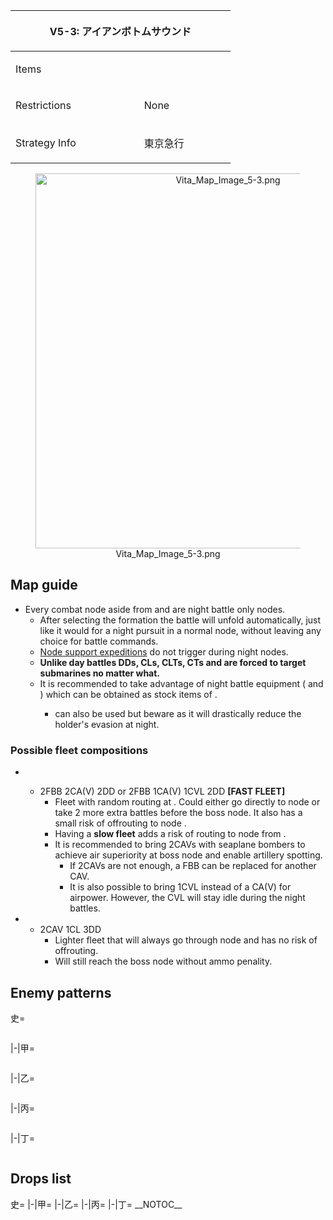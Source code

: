 {| class="article-table" style="width:100%;"
|-
! colspan="2" style="text-align:center;width:70%;" | V5-3: アイアンボトムサウンド
| rowspan="3" style="text-align:center;width:30%;" | [[File:Vita Map Banner 5-3.png|400px]]
|-
! Items
| {{Ammo}}
|-
! Restrictions
| None
|-
! Strategy Info
|東京急行
|快速な水上打撃部隊を以て、南方鉄底海峡に突入！同方面の<br>友軍を支援しつつ、敵飛行場を砲撃、これを無力化せよ！
|}
<center>[[File:Vita Map Image 5-3.png|600px]]</center>
==Map guide==
{{Map/Branching
|id = V5-3
|order = B,G,F,H,C
|B/empty -> D =*If '''slow fleet''' then 75% chance to route D
|B/empty -> F =*'''Fast fleet'''
|G/empty ->J, I, C/resource =*Meet any of the following requirements to route to J:
**CV(B) ≧ 1
**CV(L/B) ≧ 2
**CV(B) + (F)BB(V) ≧ 3
*Meet all of the following requirements to route to I:
**Do not meet the requirements for J
**CA(V) ≧ 2 and CL ≧ 1
*Failure to meet any of the above requirements triggers random routing (10% chance for J, 30% chance for I, 60% chance for C)
|H/empty ->C/resource =*Have '''fast fleet''', no CV(B), no (F)BB(V) and meet any of the following requirements :
**CA(V) = 4, CL = 1 and DD = 1
**CL ≧ 1 and DD ≧ 3
**DD ≧ 4
|H/empty -> E =*Do not meet the requirements for C
|C/resource ->K =
* Guaranteed if DD in fleet ≧ 2
* Otherwise 25% chance
|C/resource -> A/storm = * 75% of going to A if DD ≦ 1
}}

*Every combat node aside from {{Event/Route|J|red}} and {{Event/Route|K|red}} are night battle only nodes.
** After selecting the formation the battle will unfold automatically, just like it would for a night pursuit in a normal node, without leaving any choice for battle commands.
** [[Expedition/Support Expedition|Node support expeditions]] do not trigger during night nodes.
** '''Unlike day battles DDs, CLs, CLTs, CTs and {{ShipLink|Hayasui}} are forced to target submarines no matter what.'''
** It is recommended to take advantage of night battle equipment ({{StarShell}}{{EquipmentLink|Star Shell}} and {{Seaplane}}{{EquipmentLink|Type 98 Recon Seaplane (Night Scout)}}) which can be obtained as stock items of {{ShipLink|Sendai Kai Ni}}.
***{{Searchlight}}{{EquipmentLink|Searchlight}} can also be used but beware as it will drastically reduce the holder's evasion at night.
===Possible fleet compositions===
*{{Event/Route|B|blue|F|red|G|blue|C|green|K|red}}<br>{{Event/Route|B|blue|F|red|G|blue|I|red|H|blue|E|red|C|green|K|red}}
**2FBB 2CA(V) 2DD or 2FBB 1CA(V) 1CVL 2DD '''[FAST FLEET]'''
***Fleet with random routing at {{Event/Route|G|blue}}. Could either go directly to node {{Event/Route|C|green}} or take 2 more extra battles before the boss node. It also has a small risk of offrouting to node {{Event/Route|J|red}}.
***Having a '''slow fleet''' adds a risk of routing to node {{Event/Route|D|red}} from {{Event/Route|B|blue}}.
***It is recommended to bring 2CAVs with {{Seaplane}} seaplane bombers to achieve air superiority at boss node and enable artillery spotting.
****If 2CAVs are not enough, a FBB can be replaced for another CAV.
****It is also possible to bring 1CVL instead of a CA(V) for airpower. However, the CVL will stay idle during the night battles.
*{{Event/Route|B|blue|F|red|G|blue|I|red|H|blue|C|green|K|red}}
**2CAV 1CL 3DD
***Lighter fleet that will always go through node {{Event/Route|I|red}} and has no risk of offrouting.
***Will still reach the boss node without ammo penality.

==Enemy patterns==
<tabber>史=
<div class="scrollable" style="width:800px;max-height:400px;overflow:auto;">
{{Map/Nodes|name=前衛警戒艦隊 I群
|D
|Night/BaseXP
|{{Formation|Line Ahead}}
|220
|643
|555
|554
|576
|576
|534
|-
|D
|Night/BaseXP
|{{Formation|Line Ahead}}
|180
|642
|555
|554
|576
|576
|534
|-
|D
|Night/BaseXP
|{{Formation|Line Ahead}}
|160
|641
|555
|554
|576
|576
|532
|-
}}
{{Map/Nodes|name=深海航空基地
|E
|Night/BaseXP
|{{Formation|Diamond}}
|360
|633
|549
|550
|551
|577
|577
|-
|E
|Night/BaseXP
|{{Formation|Diamond}}
|340
|632
|549
|550
|551
|576
|576
|-
|E
|Night/BaseXP
|{{Formation|Diamond}}
|320
|631
|549
|550
|551
|576
|576
|-
|E
|Night/BaseXP
|{{Formation|Diamond}}
|300
|556
|549
|550
|551
|575
|575
|-
}}
{{Map/Nodes|name=前衛警戒艦隊 II群
|F
|Night/BaseXP
|{{Formation|Line Ahead}}
|200
|643
|555
|554
|575
|575
|575
|-
|F
|Night/BaseXP
|{{Formation|Line Ahead}}
|170
|642
|555
|554
|575
|575
|575
|-
|F
|Night/BaseXP
|{{Formation|Line Ahead}}{{Formation|Double Line}}
|150
|641
|555
|554
|575
|575
|575
|-
}}
{{Map/Nodes|name=南方輸送船団
|I
|Night/BaseXP
|{{Formation|Double Line}}
|170
|598
|558
|558
|558
|577
|577
|-
|I
|Night/BaseXP
|{{Formation|Double Line}}
|150
|597
|558
|558
|558
|576
|576
|-
|I
|Night/BaseXP
|{{Formation|Double Line}}
|130
|577
|558
|558
|558
|576
|576
|-
|I
|Night/BaseXP
|{{Formation|Double Line}}
|120
|576
|558
|558
|558
|575
|575
|-
}}
{{Map/Nodes|name=増援任務部隊
|J
|Normal/BaseXP
|{{Formation|Diamond}}
|230
|579
|558
|592
|591
|576
|576
|-
|J
|Normal/BaseXP
|{{Formation|Diamond}}
|210
|579
|558
|591
|591
|576
|576
|-
|J
|Normal/BaseXP
|{{Formation|Diamond}}
|200
|579
|558
|591
|591
|575
|575
|-
|J
|Normal/BaseXP
|{{Formation|Diamond}}
|180
|528
|558
|591
|575
|575
|575
|-
}}
{{Map/Nodes|name=南方方面主力艦隊
|K
|Boss/BaseXP
|{{Formation|Line Ahead}}
|400
|548
|543
|543
|527
|576
|576
|-
|K
|Boss/BaseXP
|{{Formation|Line Ahead}}
|380
|547
|543
|543
|527
|576
|576
|-
|K
|Boss/BaseXP
|{{Formation|Line Ahead}}
|340
|546
|543
|543
|527
|576
|576
|-
}}
</div> <!-- overflow -->
|-|甲=
<div class="scrollable" style="width:800px;max-height:400px;overflow:auto;">
{{Map/Nodes|name=前衛警戒艦隊 I群
|D
|Night/BaseXP
|{{Formation|Line Ahead}}
|180
|642
|555
|554
|576
|576
|534
|-
|D
|Night/BaseXP
|{{Formation|Line Ahead}}{{Formation|Double Line}}
|160
|641
|555
|554
|576
|576
|532
|-
|D
|Night/BaseXP
|{{Formation|Line Ahead}}
|110
|555
|554
|554
|575
|575
|530
|-
}}
{{Map/Nodes|name=深海航空基地
|E
|Night/BaseXP
|{{Formation|Diamond}}
|340
|632
|549
|550
|551
|576
|576
|-
|E
|Night/BaseXP
|{{Formation|Diamond}}
|320
|631
|549
|550
|551
|576
|576
|-
|E
|Night/BaseXP
|{{Formation|Diamond}}
|300
|556
|549
|550
|551
|575
|575
|-
|E
|Night/BaseXP
|{{Formation|Diamond}}
|280
|556
|549
|550
|513
|575
|575
|-
}}
{{Map/Nodes|name=前衛警戒艦隊 II群
|F
|Night/BaseXP
|{{Formation|Line Ahead}}
|170
|642
|555
|554
|575
|575
|575
|-
|F
|Night/BaseXP
|{{Formation|Line Ahead}}{{Formation|Double Line}}
|150
|641
|555
|554
|575
|575
|575
|-
|F
|Night/BaseXP
|{{Formation|Line Ahead}}{{Formation|Double Line}}
|110
|555
|518
|518
|575
|575
|501
|-
}}
{{Map/Nodes|name=南方輸送船団
|I
|Night/BaseXP
|{{Formation|Double Line}}
|130
|577
|558
|558
|558
|576
|576
|-
|I
|Night/BaseXP
|{{Formation|Double Line}}
|120
|576
|558
|558
|558
|575
|575
|-
|I
|Night/BaseXP
|{{Formation|Double Line}}
|110
|576
|558
|526
|526
|575
|575
|-
}}
{{Map/Nodes|name=増援任務部隊
|J
|Normal/BaseXP
|{{Formation|Diamond}}
|200
|579
|558
|591
|591
|575
|575
|-
|J
|Normal/BaseXP
|{{Formation|Diamond}}
|180
|528
|558
|591
|575
|575
|575
|-
|J
|Normal/BaseXP
|{{Formation|Diamond}}
|170
|528
|526
|591
|575
|575
|575
|-
|J
|Normal/BaseXP
|{{Formation|Diamond}}
|150
|528
|526
|591
|575
|501
|501
|-
}}
{{Map/Nodes|name=南方方面主力艦隊
|K
|Boss/BaseXP
|{{Formation|Line Ahead}}
|340
|546
|543
|543
|527
|576
|576
|-
|K
|Boss/BaseXP
|{{Formation|Line Ahead}}
|300
|546
|529
|529
|527
|575
|575
|-
|K
|Boss/BaseXP
|{{Formation|Line Ahead}}
|280
|546
|524
|524
|527
|575
|575
|-
|K
|Boss/BaseXP
|{{Formation|Line Ahead}}
|260
|546
|524
|522
|575
|575
|-
}}
</div> <!-- overflow -->
|-|乙=
<div class="scrollable" style="width:800px;max-height:400px;overflow:auto;">
{{Map/Nodes|name=前衛警戒艦隊 I群
|D
|Night/BaseXP
|{{Formation|Double Line}}
|160
|641
|555
|554
|576
|576
|532
|-
|D
|Night/BaseXP
|{{Formation|Line Ahead}}{{Formation|Double Line}}
|110
|555
|554
|554
|575
|575
|530
|-
|D
|Night/BaseXP
|{{Formation|Line Ahead}}
|90
|555
|518
|518
|575
|501
|501
|-
}}
{{Map/Nodes|name=深海航空基地
|E
|Night/BaseXP
|{{Formation|Diamond}}
|280
|556
|549
|550
|513
|575
|575
|-
|E
|Night/BaseXP
|{{Formation|Diamond}}
|260
|556
|549
|513
|513
|575
|575
|-
|E
|Night/BaseXP
|{{Formation|Diamond}}
|240
|556
|513
|513
|575
|575
|-
|E
|Night/BaseXP
|{{Formation|Diamond}}
|220
|556
|513
|513
|501
|501
|-
}}
{{Map/Nodes|name=前衛警戒艦隊 II群
|F
|Night/BaseXP
|{{Formation|Line Ahead}}{{Formation|Double Line}}
|110
|555
|518
|518
|575
|575
|501
|-
|F
|Night/BaseXP
|{{Formation|Line Ahead}}{{Formation|Double Line}}
|80
|519
|518
|518
|575
|501
|501
|-
}}
{{Map/Nodes|name=南方輸送船団
|I
|Night/BaseXP
|{{Formation|Double Line}}
|110
|576
|558
|526
|526
|575
|575
|-
|I
|Night/BaseXP
|{{Formation|Double Line}}
|100
|576
|526
|513
|513
|575
|575
|-
|I
|Night/BaseXP
|{{Formation|Double Line}}
|90
|526
|513
|513
|513
|575
|575
|-
|I
|Night/BaseXP
|{{Formation|Double Line}}
|80
|526
|513
|513
|513
|575
|501
|-
}}
{{Map/Nodes|name=増援任務部隊
|J
|Normal/BaseXP
|{{Formation|Diamond}}
|170
|528
|526
|591
|575
|575
|575
|-
|J
|Normal/BaseXP
|{{Formation|Diamond}}
|150
|528
|526
|591
|575
|501
|501
|-
|J
|Normal/BaseXP
|{{Formation|Diamond}}
|130
|525
|526
|591
|575
|501
|501
|-
|J
|Normal/BaseXP
|{{Formation|Diamond}}
|110
|525
|526
|519
|501
|501
|501
|-
}}
{{Map/Nodes|name=南方方面主力艦隊
|K
|Boss/BaseXP
|{{Formation|Line Ahead}}
|260
|546
|524
|522
|575
|575
|-
|K
|Boss/BaseXP
|{{Formation|Line Ahead}}
|240
|546
|524
|575
|501
|501
|-
|K
|Boss/BaseXP
|{{Formation|Line Ahead}}
|220
|546
|522
|501
|501
|-
}}
</div> <!-- overflow -->
|-|丙=
<div class="scrollable" style="width:800px;max-height:400px;overflow:auto;">
{{Map/Nodes|name=前衛警戒艦隊 I群
|D
|Night/BaseXP
|{{Formation|Double Line}}
|110
|555
|554
|554
|575
|575
|530
|-
|D
|Night/BaseXP
|{{Formation|Line Ahead}}{{Formation|Double Line}}
|90
|555
|518
|518
|575
|501
|501
|-
|D
|Night/BaseXP
|{{Formation|Double Line}}
|70
|519
|518
|518
|501
|501
|-
}}
{{Map/Nodes|name=深海航空基地
|E
|Night/BaseXP
|{{Formation|Diamond}}
|260
|556
|549
|513
|513
|575
|575
|-
|E
|Night/BaseXP
|{{Formation|Diamond}}
|240
|556
|513
|513
|575
|575
|-
|E
|Night/BaseXP
|{{Formation|Diamond}}
|220
|556
|513
|513
|501
|501
|-
|E
|Night/BaseXP
|{{Formation|Diamond}}
|200
|556
|513
|513
|-
}}
{{Map/Nodes|name=前衛警戒艦隊 II群
|F
|Night/BaseXP
|{{Formation|Double Line}}
|110
|555
|518
|518
|575
|575
|501
|-
|F
|Night/BaseXP
|{{Formation|Line Ahead}}{{Formation|Double Line}}
|80
|519
|518
|518
|575
|501
|501
|-
|F
|Night/BaseXP
|{{Formation|Double Line}}
|70
|519
|518
|518
|501
|501
|-
}}
{{Map/Nodes|name=南方輸送船団
|I
|Night/BaseXP
|{{Formation|Double Line}}
|100
|576
|526
|513
|513
|575
|575
|-
|I
|Night/BaseXP
|{{Formation|Double Line}}
|90
|526
|513
|513
|513
|575
|575
|-
|I
|Night/BaseXP
|{{Formation|Double Line}}
|80
|526
|513
|513
|513
|575
|501
|-
|I
|Night/BaseXP
|{{Formation|Double Line}}
|70
|526
|513
|513
|513
|501
|501
|-
}}
{{Map/Nodes|name=増援任務部隊
|J
|Normal/BaseXP
|{{Formation|Diamond}}
|130
|525
|526
|591
|575
|501
|501
|-
|J
|Normal/BaseXP
|{{Formation|Diamond}}
|110
|525
|526
|519
|501
|501
|501
|-
|J
|Normal/BaseXP
|{{Formation|Diamond}}
|100
|525
|526
|501
|501
|501
|501
|-
}}
{{Map/Nodes|name=南方方面主力艦隊
|K
|Boss/BaseXP
|{{Formation|Line Ahead}}
|240
|546
|524
|575
|501
|501
|-
|K
|Boss/BaseXP
|{{Formation|Line Ahead}}
|220
|546
|522
|501
|501
|-
|K
|Boss/BaseXP
|{{Formation|Line Ahead}}
|200
|546
|501
|501
|-
}}
</div> <!-- overflow -->
|-|丁=
<div class="scrollable" style="width:800px;max-height:400px;overflow:auto;">
{{Map/Nodes|name=前衛警戒艦隊 I群
|D
|Night/BaseXP
|{{Formation|Double Line}}
|90
|555
|518
|518
|575
|501
|501
|-
|D
|Night/BaseXP
|{{Formation|Double Line}}
|70
|519
|518
|518
|501
|501
|-
}}
{{Map/Nodes|name=深海航空基地
|E
|Night/BaseXP
|{{Formation|Diamond}}
|220
|556
|513
|513
|501
|501
|-
|E
|Night/BaseXP
|{{Formation|Diamond}}
|200
|556
|513
|513
|-
}}
{{Map/Nodes|name=前衛警戒艦隊 II群
|F
|Night/BaseXP
|{{Formation|Double Line}}
|80
|519
|518
|518
|575
|501
|501
|-
|F
|Night/BaseXP
|{{Formation|Double Line}}
|70
|519
|518
|518
|501
|501
|-
}}
{{Map/Nodes|name=南方輸送船団
|I
|Night/BaseXP
|{{Formation|Double Line}}
|80
|526
|513
|513
|513
|575
|501
|-
|I
|Night/BaseXP
|{{Formation|Double Line}}
|70
|526
|513
|513
|513
|501
|501
|-
}}
{{Map/Nodes|name=増援任務部隊
|J
|Normal/BaseXP
|{{Formation|Diamond}}
|110
|525
|526
|519
|501
|501
|501
|-
|J
|Normal/BaseXP
|{{Formation|Diamond}}
|100
|525
|526
|501
|501
|501
|501
|-
}}
{{Map/Nodes|name=南方方面主力艦隊
|K
|Boss/BaseXP
|{{Formation|Line Ahead}}
|200
|546
|501
|501
|-
}}
</div> <!-- overflow -->
</tabber>

==Drops list==
<tabber>史=
{{Map/Drops
|regular = true
|no_legend = true
|filter_button = true
|nodes =  D, E, F, I, J, K
|boss = K
|{{ShipFrom|424}} : E, K
|{{ShipFrom|135}} : E, K
|{{ShipFrom|165}} : E, K
|{{ShipFrom|164}} : E, K
|{{ShipFrom|78}} : E, J, K
|{{ShipFrom|79}} : E, J, K
|{{ShipFrom|103}} : E, J, K
|{{ShipFrom|66}} : E, J, K
|{{ShipFrom|67}} : E, I, J, K
|{{ShipFrom|68}} : E, I, J, K
|{{ShipFrom|17}} : E, I, J, K
|{{ShipFrom|62}} : E, I, J, K
|{{ShipFrom|65}} : E, I, J, K
|{{ShipFrom|23}} : E, I, J, K
|{{ShipFrom|42}} : E, I, J, K
|{{ShipFrom|43}} : E, I, J, K
|{{ShipFrom|75}} : E, I, J, K
|{{ShipFrom|92}} : E, I, J, K
|{{ShipFrom|1}} : E, I, J, K
|{{ShipFrom|31}} : E, I, J, K
|{{ShipFrom|59}} : E, I, J, K
|{{ShipFrom|60}} : E, I, J, K
|{{ShipFrom|61}} : E, I, J, K
|{{ShipFrom|9}} : E, I, J, K
|{{ShipFrom|13}} : E, I, J, K
|{{ShipFrom|14}} : E, I, J, K
|{{ShipFrom|33}} : E, I, J, K
|{{ShipFrom|19}} : D, E, F, I, J, K
|{{ShipFrom|47}} : D, E, F, I, J, K
|{{ShipFrom|167}} : K
|{{ShipFrom|81}} : K
|{{ShipFrom|55}} : K
}}
|-|甲=
{{Map/Drops
|regular = true
|no_legend = true
|filter_button = true
|nodes =  D, E, F, I, J, K
|boss = K
|{{ShipFrom|424}} : E, K
|{{ShipFrom|135}} : E, K
|{{ShipFrom|165}} : E, K
|{{ShipFrom|164}} : E, K
|{{ShipFrom|78}} : E, J, K
|{{ShipFrom|79}} : E, J, K
|{{ShipFrom|103}} : E, J, K
|{{ShipFrom|66}} : E, J, K
|{{ShipFrom|67}} : E, I, J, K
|{{ShipFrom|68}} : E, I, J, K
|{{ShipFrom|17}} : E, I, J, K
|{{ShipFrom|62}} : E, I, J, K
|{{ShipFrom|65}} : E, I, J, K
|{{ShipFrom|23}} : E, I, J, K
|{{ShipFrom|42}} : E, I, J, K
|{{ShipFrom|43}} : E, I, J, K
|{{ShipFrom|75}} : E, I, J, K
|{{ShipFrom|92}} : E, I, J, K
|{{ShipFrom|1}} : E, I, J, K
|{{ShipFrom|31}} : E, I, J, K
|{{ShipFrom|59}} : E, I, J, K
|{{ShipFrom|60}} : E, I, J, K
|{{ShipFrom|61}} : E, I, J, K
|{{ShipFrom|9}} : E, I, J, K
|{{ShipFrom|13}} : E, I, J, K
|{{ShipFrom|14}} : E, I, J, K
|{{ShipFrom|33}} : E, F, I, J, K
|{{ShipFrom|19}} : D, E, F, I, J, K
|{{ShipFrom|47}} : D, E, F, I, J, K
|{{ShipFrom|81}} : K
|{{ShipFrom|55}} : K
}}
|-|乙=
{{Map/Drops
|regular = true
|no_legend = true
|filter_button = true
|nodes =  D, E, F, I, J, K
|boss = K
|{{ShipFrom|135}} : E, K
|{{ShipFrom|165}} : E, K
|{{ShipFrom|164}} : E, K
|{{ShipFrom|78}} : E, J, K
|{{ShipFrom|79}} : E, J, K
|{{ShipFrom|103}} : E, J, K
|{{ShipFrom|66}} : E, J, K
|{{ShipFrom|67}} : E, I, J, K
|{{ShipFrom|68}} : E, I, J, K
|{{ShipFrom|17}} : E, I, J, K
|{{ShipFrom|62}} : E, I, J, K
|{{ShipFrom|65}} : E, I, J, K
|{{ShipFrom|23}} : E, I, J, K
|{{ShipFrom|42}} : E, I, J, K
|{{ShipFrom|43}} : E, I, J, K
|{{ShipFrom|75}} : E, I, J, K
|{{ShipFrom|92}} : E, I, J, K
|{{ShipFrom|1}} : E, I, J, K
|{{ShipFrom|31}} : E, I, J, K
|{{ShipFrom|59}} : E, I, J, K
|{{ShipFrom|60}} : E, I, J, K
|{{ShipFrom|61}} : E, I, J, K
|{{ShipFrom|9}} : E, I, J, K
|{{ShipFrom|13}} : E, F, I, J, K
|{{ShipFrom|14}} : D, E, F, I, J, K
|{{ShipFrom|33}} : D, E, F, I, J, K
|{{ShipFrom|19}} : D, E, F, I, J, K
|{{ShipFrom|47}} : D, E, F, I, J, K
|{{ShipFrom|81}} : K
|{{ShipFrom|55}} : K
}}
|-|丙=
{{Map/Drops
|regular = true
|no_legend = true
|filter_button = true
|nodes =  D, E, F, I, J, K
|boss = K
|{{ShipFrom|165}} : E, K
|{{ShipFrom|164}} : E, K
|{{ShipFrom|78}} : E, J, K
|{{ShipFrom|79}} : E, J, K
|{{ShipFrom|103}} : E, J, K
|{{ShipFrom|66}} : E, J, K
|{{ShipFrom|67}} : E, I, J, K
|{{ShipFrom|68}} : E, I, J, K
|{{ShipFrom|17}} : E, I, J, K
|{{ShipFrom|62}} : E, I, J, K
|{{ShipFrom|65}} : E, I, J, K
|{{ShipFrom|23}} : E, I, J, K
|{{ShipFrom|42}} : E, I, J, K
|{{ShipFrom|43}} : E, I, J, K
|{{ShipFrom|75}} : E, I, J, K
|{{ShipFrom|92}} : E, I, J, K
|{{ShipFrom|1}} : E, I, J, K
|{{ShipFrom|31}} : E, I, J, K
|{{ShipFrom|59}} : E, I, J, K
|{{ShipFrom|60}} : E, I, J, K
|{{ShipFrom|61}} : E, I, J, K
|{{ShipFrom|9}} : D, E, F, I, J, K
|{{ShipFrom|13}} : D, E, F, I, J, K
|{{ShipFrom|14}} : D, E, F, I, J, K
|{{ShipFrom|33}} : D, E, F, I, J, K
|{{ShipFrom|19}} : D, E, F, I, J, K
|{{ShipFrom|47}} : D, E, F, I, J, K
|{{ShipFrom|81}} : K
|{{ShipFrom|55}} : K
}}
|-|丁=
{{Map/Drops
|regular = true
|no_legend = true
|filter_button = true
|nodes =  D, E, F, I, J, K
|boss = K
|{{ShipFrom|78}} : E, J, K
|{{ShipFrom|79}} : E, J, K
|{{ShipFrom|103}} : E, J, K
|{{ShipFrom|66}} : E, J, K
|{{ShipFrom|67}} : E, I, J, K
|{{ShipFrom|68}} : E, I, J, K
|{{ShipFrom|17}} : E, I, J, K
|{{ShipFrom|62}} : E, I, J, K
|{{ShipFrom|65}} : E, I, J, K
|{{ShipFrom|23}} : E, I, J, K
|{{ShipFrom|42}} : E, I, J, K
|{{ShipFrom|43}} : E, I, J, K
|{{ShipFrom|75}} : E, I, J, K
|{{ShipFrom|92}} : E, I, J, K
|{{ShipFrom|1}} : E, I, J, K
|{{ShipFrom|31}} : E, I, J, K
|{{ShipFrom|59}} : E, I, J, K
|{{ShipFrom|60}} : E, I, J, K
|{{ShipFrom|61}} : E, I, J, K
|{{ShipFrom|9}} : D, E, F, I, J, K
|{{ShipFrom|13}} : D, E, F, I, J, K
|{{ShipFrom|14}} : D, E, F, I, J, K
|{{ShipFrom|33}} : D, E, F, I, J, K
|{{ShipFrom|19}} : D, E, F, I, J, K
|{{ShipFrom|47}} : D, E, F, I, J, K
|{{ShipFrom|81}} :  K
|{{ShipFrom|55}} :  K
}}
</tabber>
__NOTOC__